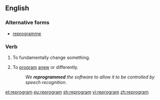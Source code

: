 ==English==

===Alternative forms===
* [[reprogramme]]

===Verb===
{{en-verb|reprogramm|pres_ptc2=reprograming|past2=reprogramed}}

# {{lb|en|transitive}} To fundamentally change something.
# {{lb|en|transitive|computing}} To [[program]] [[anew]] or differently.
#: ''We '''reprogrammed''' the software to allow it to be controlled by speech recognition.''

[[et:reprogram]]
[[eu:reprogram]]
[[sh:reprogram]]
[[vi:reprogram]]
[[zh:reprogram]]